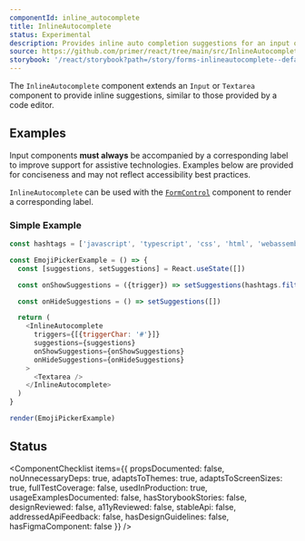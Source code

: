 ```yaml
---
componentId: inline_autocomplete
title: InlineAutocomplete
status: Experimental
description: Provides inline auto completion suggestions for an input or textarea.
source: https://github.com/primer/react/tree/main/src/InlineAutocomplete
storybook: '/react/storybook?path=/story/forms-inlineautocomplete--default'
---
```



The `InlineAutocomplete` component extends an `Input` or `Textarea` component to provide inline suggestions, similar to those provided by a code editor.

## Examples

<Note variant="warning">

Input components **must always** be accompanied by a corresponding label to improve support for assistive
technologies. Examples below are provided for conciseness and may not reflect accessibility best practices.

`InlineAutocomplete` can be used with the [`FormControl`](/FormControl) component to render a corresponding label.

</Note>

### Simple Example

```javascript live noinline
const hashtags = ['javascript', 'typescript', 'css', 'html', 'webassembly']

const EmojiPickerExample = () => {
  const [suggestions, setSuggestions] = React.useState([])

  const onShowSuggestions = ({trigger}) => setSuggestions(hashtags.filter(tag => tag.includes(trigger)))

  const onHideSuggestions = () => setSuggestions([])

  return (
    <InlineAutocomplete
      triggers={[{triggerChar: '#'}]}
      suggestions={suggestions}
      onShowSuggestions={onShowSuggestions}
      onHideSuggestions={onHideSuggestions}
    >
      <Textarea />
    </InlineAutocomplete>
  )
}

render(EmojiPickerExample)
```

## Status

<ComponentChecklist
  items={{
    propsDocumented: false,
    noUnnecessaryDeps: true,
    adaptsToThemes: true,
    adaptsToScreenSizes: true,
    fullTestCoverage: false,
    usedInProduction: true,
    usageExamplesDocumented: false,
    hasStorybookStories: false,
    designReviewed: false,
    a11yReviewed: false,
    stableApi: false,
    addressedApiFeedback: false,
    hasDesignGuidelines: false,
    hasFigmaComponent: false
  }}
/>
